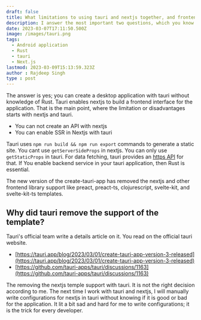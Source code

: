 ```yaml
---
draft: false
title: What limitations to using tauri and nextjs together, and frontend developers build an Application without knowledge of Rust language?
description: I answer the most important two questions, which you know before starting with nextjs and tauri, in a straightforward format.
date: 2023-03-07T17:11:50.500Z
image: /images/tauri.png 
tags:
  - Android application
  - Rust
  - tauri
  - Next.js
lastmod: 2023-03-09T15:13:59.323Z
author : Rajdeep Singh
type : post
---
```



The answer is yes; you can create a desktop application with tauri without knowledge of Rust. Tauri enables nextjs to build a frontend interface for the application. That is the main point, where the limitation or disadvantages starts with nextjs and tauri.

* You can not create an API with nextjs
* You can enable SSR in Nextjs with tauri

Tauri uses `npm run build && npm run export` commands to generate a static site. You cant use `getServerSideProps` in nextjs. You can only use `getStaticProps` in tauri. For data fetching, tauri provides an [https API](https://tauri.app/v1/api/js/http) for that. If You enable backend service in your tauri application, then Rust is essential.

<Alert>
The new version of the create-tauri-app has removed the nextjs and other frontend library support like preact, preact-ts, clojurescript, svelte-kit, and svelte-kit-ts templates.
</Alert>

## Why did tauri remove the support of the template?

Tauri's official team write a details article on it. You read on the official tauri website.

* [https://tauri.app/blog/2023/03/01/create-tauri-app-version-3-released](https://tauri.app/blog/2023/03/01/create-tauri-app-version-3-released)
* [https://github.com/tauri-apps/tauri/discussions/1163](https://github.com/tauri-apps/tauri/discussions/1163)

The removing the nextjs temple support with tauri. It is not the right decision according to me. The next time I work with tauri and nextjs, I will manually write configurations for nextjs in tauri without knowing if it is good or bad for the application. It lit a bit sad and hard for me to write configurations; it is the trick for every developer.
